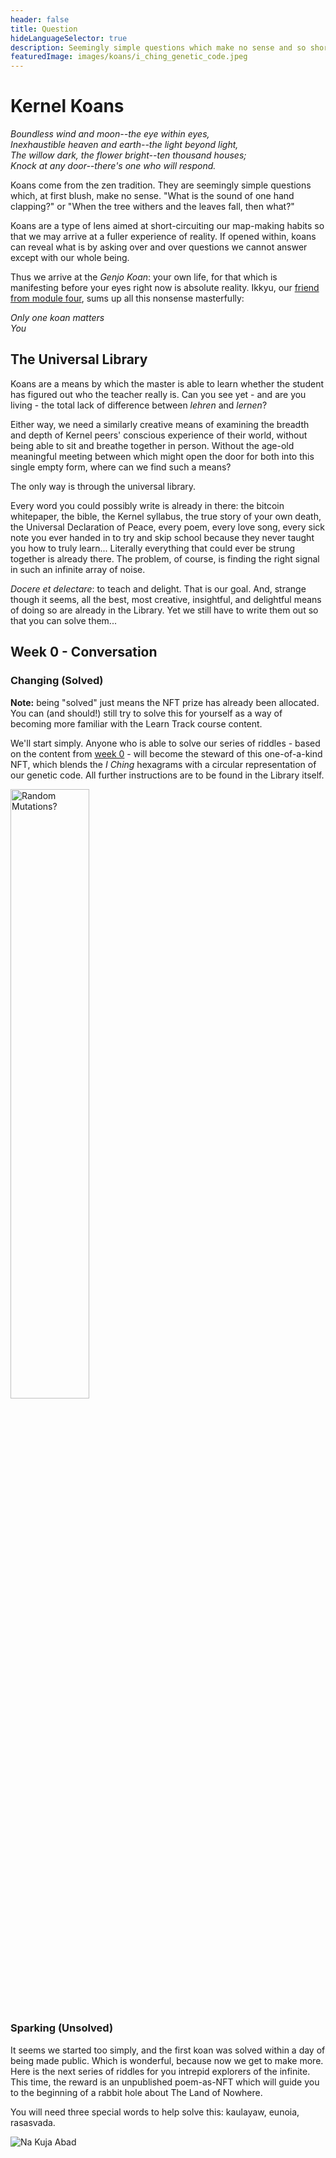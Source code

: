 ```yaml
---
header: false
title: Question
hideLanguageSelector: true
description: Seemingly simple questions which make no sense and so short-circuit our map-making habit in the hope we may arrive at a fuller experience of reality. If you can find your way through the universal library in which they live, you will become the steward of some rare and highly prized NFTs.
featuredImage: images/koans/i_ching_genetic_code.jpeg
---
```


# Kernel Koans

_Boundless wind and moon--the eye within eyes,_   
_Inexhaustible heaven and earth--the light beyond light,_   
_The willow dark, the flower bright--ten thousand houses;_   
_Knock at any door--there's one who will respond._  

Koans come from the zen tradition. They are seemingly simple questions which, at first blush, make no sense. "What is the sound of one hand clapping?" or "When the tree withers and the leaves fall, then what?"

Koans are a type of lens aimed at short-circuiting our map-making habits so that we may arrive at a fuller experience of reality. If opened within, koans can reveal what is by asking over and over questions we cannot answer except with our whole being.

Thus we arrive at the _Genjo Koan_: your own life, for that which is manifesting before your eyes right now is absolute reality. Ikkyu, our [friend from module four](/learn/module-4/self-enquiry), sums up all this nonsense masterfully:

*Only one koan matters*  
*You*  

## The Universal Library

Koans are a means by which the master is able to learn whether the student has figured out who the teacher really is. Can you see yet - and are you living - the total lack of difference between _lehren_ and _lernen_? 

Either way, we need a similarly creative means of examining the breadth and depth of Kernel peers' conscious experience of their world, without being able to sit and breathe together in person. Without the age-old meaningful meeting between which might open the door for both into this single empty form, where can we find such a means?

The only way is through <Link to="https://libraryofbabel.info">the universal library</Link>. 

Every word you could possibly write is already in there: the <Link to="https://libraryofbabel.info/bookmark.cgi?bitcoin:3">bitcoin whitepaper</Link>, the <Link to="https://libraryofbabel.info/bookmark.cgi?genesis">bible</Link>, the <Link to="https://libraryofbabel.info/bookmark.cgi?playwithpattern">Kernel syllabus</Link>, the true story of your own death, the Universal Declaration of Peace, every poem, every love song, every sick note you ever handed in to try and skip school because they never taught you how to truly learn... Literally everything that could ever be strung together is already there. The problem, of course, is finding the right signal in such an infinite array of noise.

_Docere et delectare_: to teach and delight. That is our goal. And, strange though it seems, all the best, most creative, insightful, and delightful means of doing so are already in the Library. Yet we still have to write them out so that you can solve them...

## Week 0 - Conversation

### Changing (Solved)

**Note:** being "solved" just means the NFT prize has already been allocated. You can (and should!) still try to solve this for yourself as a way of becoming more familiar with the Learn Track course content.

We'll start simply. Anyone who is able to <Link to="https://libraryofbabel.info/bookmark.cgi?truthseeds">solve our series of riddles</Link> - based on the content from [week 0](/learn/module-0) - will become the steward of <Link to="https://opensea.io/assets/0x495f947276749ce646f68ac8c248420045cb7b5e/43060612980525300798945617690241154227807202326827270128619443670706517180417">this one-of-a-kind NFT</Link>, which blends the _I Ching_ hexagrams with a circular representation of our genetic code. All further instructions are to be found in the Library itself.

<Aligner center>
<Image style="width:50%" src="/images/koans/i_ching_genetic_code.jpeg" alt="Random Mutations?" />
</Aligner>

### Sparking (Unsolved)

It seems we started too simply, and the first koan was <Link to="https://twitter.com/youjustwin42/status/1348825535812571136">solved</Link> within a day of being made public. Which is wonderful, because now we get to make more. Here is <Link to="https://libraryofbabel.info/bookmark.cgi?truthsparks">the next series of riddles</Link> for you intrepid explorers of the infinite. This time, <Link to="https://opensea.io/assets/0x495f947276749ce646f68ac8c248420045cb7b5e/43060612980525300798945617690241154227807202326827270128619443671806028808193">the reward</Link> is an unpublished poem-as-NFT which will guide you to the beginning of a rabbit hole about The Land of Nowhere.

You will need three special words to help solve this: kaulayaw, eunoia, rasasvada.

<Aligner center>
<Image src="/images/koans/na_kuja_abad_nft.svg" alt="Na Kuja Abad" />
</Aligner>